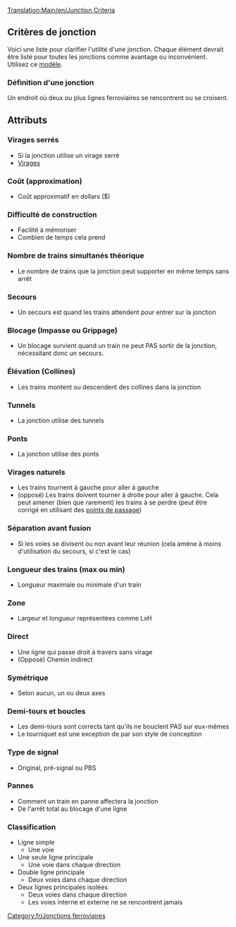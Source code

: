 [[Translation:Main/en/Junction Criteria]]{{fr/Menu de Croisements}}
==Critères de jonction==
Voici une liste pour clarifier l'utilité d'une jonction.
Chaque élément devrait être listé pour toutes les jonctions comme avantage ou inconvénient.
Utilisez ce [[Template/fr/Critère de jonction|modèle]].

===Définition d'une jonction===
Un endroit où deux ou plus lignes ferroviaires se rencontrent ou se croisent.

==Attributs==

===Virages serrés===
* Si la jonction utilise un virage serré
* [[Main/fr/Virage|Virages]]

===Coût (approximation)===
* Coût approximatif en dollars ($)

===Difficulté de construction===
* Facilité à mémoriser
* Combien de temps cela prend

===Nombre de trains simultanés théorique===
* Le nombre de trains que la jonction peut supporter en même temps sans arrêt

===Secours===
* Un secours est quand les trains attendent pour entrer sur la jonction

===Blocage (Impasse ou Grippage)===
* Un blocage survient quand un train ne peut PAS sortir de la jonction, nécessitant donc un secours.

===Élévation (Collines)===
* Les trains montent ou descendent des collines dans la jonction

===Tunnels=== 
* La jonction utilise des tunnels

===Ponts===
* La jonction utilise des ponts

===Virages naturels=== 
* Les trains tournent à gauche pour aller à gauche
* (opposé) Les trains doivent tourner à droite pour aller à gauche. Cela peut amener (bien que rarement) les trains à se perdre (peut être corrigé en utilisant des [[Main/fr/Points de contrôle|points de passage]])

===Séparation avant fusion===
* Si les voies se divisent ou non avant leur réunion (cela amène à moins d'utilisation du secours, si c'est le cas)

===Longueur des trains (max ou min)===
* Longueur maximale ou minimale d'un train

===Zone===
* Largeur et longueur représentées comme LxH

===Direct===
* Une ligne qui passe droit à travers sans virage
* (Opposé) Chemin indirect

===Symétrique===
* Selon aucun, un ou deux axes

===Demi-tours et boucles===
* Les demi-tours sont corrects tant qu'ils ne bouclent PAS sur eux-mêmes
* Le tourniquet est une exception de par son style de conception

===Type de signal===
* Original, pré-signal ou PBS

===Pannes===
* Comment un train en panne affectera la jonction
* De l'arrêt total au blocage d'une ligne

===Classification===
* Ligne simple
** Une voie
* Une seule ligne principale
** Une voie dans chaque direction
* Double ligne principale
** Deux voies dans chaque direction
* Deux lignes principales isolées
** Deux voies dans chaque direction
** Les voies interne et externe ne se rencontrent jamais


[[Category:fr/Jonctions ferroviaires]]